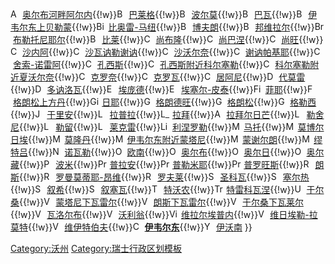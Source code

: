 {{Navbox
| name = 沃州北汝拉区行政区划
| state = {{{state<includeonly>|collapsed</includeonly>}}}
| title =  '''[[瑞士|<span style="color:white;">瑞士</span>]][[沃州|<span style="color:white;">沃州</span>]][[沃州北汝拉区|<span style="color:white;">北汝拉区</span>]][[沃州市镇列表|<span style="color:white;">行政區劃</span>]]'''
| titlestyle = background-color:#d81E05;
| style = text-align:left;

| list1  = [[File:Agiez-coat of arms.svg|15px]]&nbsp;[[阿日耶]]{{!w}}[[File:Arnex-sur-Orbe-coat of arms.svg|15px]]&nbsp;[[奥尔布河畔阿尔内]]{{!w}}[[File:Ballaigues-coat of arms.svg|15px]]&nbsp;[[巴莱格]]{{!w}}[[File:Baulmes-coat of arms.svg|15px]]&nbsp;[[波尔莫]]{{!w}}[[File:Bavois-coat of arms.svg|15px]]&nbsp;[[巴瓦]]{{!w}}[[File:Belmont-sur-Yverdon-coat of arms.svg|15px]]&nbsp;[[伊韦尔东上贝勒蒙]]{{!w}}[[File:Bioley-Magnoux-coat of arms.svg|15px]]&nbsp;[[比奥雷-马纽]]{{!w}}[[File:Bofflens-coat of arms.svg|15px]]&nbsp;[[博夫朗]]{{!w}}[[File:Bonvillars-coat of arms.svg|15px]]&nbsp;[[邦维拉尔]]{{!w}}[[File:Bretonnieres-coat of arms.svg|15px]]&nbsp;[[布勒托尼耶尔]]{{!w}}[[File:Bullet-coat of arms.svg|15px]]&nbsp;[[比莱]]{{!w}}[[File:Chamblon-coat of arms.svg|15px]]&nbsp;[[尚布隆]]{{!w}}[[File:Champagne_(VD)-coat of arms.svg|15px]]&nbsp;[[尚巴涅]]{{!w}}[[File:Champvent-coat of arms.svg|15px]]&nbsp;[[尚旺]]{{!w}}[[File:Chanéaz-coat of arms.svg|15px]]&nbsp;[[沙内阿]]{{!w}}[[File:Chavannes-le-Chêne-coat of arms.svg|15px]]&nbsp;[[沙瓦讷勒谢讷]]{{!w}}[[File:Chavornay-coat of arms.svg|15px]]&nbsp;[[沙沃尔奈]]{{!w}}[[File:Chêne-Pâquier-coat of arms.svg|15px]]&nbsp;[[谢讷帕基耶]]{{!w}}[[File:Cheseaux-Noréaz-coat of arms.svg|15px]]&nbsp;[[舍索-诺雷阿]]{{!w}}[[File:Concise-coat of arms.svg|15px]]&nbsp;[[孔西斯]]{{!w}}[[File:Corcelles-pres-Concise-coat of arms.svg|15px]]&nbsp;[[孔西斯附近科尔塞勒]]{{!w}}[[File:Corcelles-sur-Chavornay-coat of arms.svg|15px]]&nbsp;[[科尔塞勒附近夏沃尔奈]]{{!w}}[[File:Cronay-coat of arms.svg|15px]]&nbsp;[[克罗奈]]{{!w}}[[File:Croy-coat of arms.svg|15px]]&nbsp;[[克罗瓦]]{{!w}}[[File:Cuarny-coat of arms.svg|15px]]&nbsp;[[居阿尼]]{{!w}}[[File:Démoret-coat of arms.svg|15px]]&nbsp;[[代莫雷]]{{!w}}[[File:Donneloye-coat of arms.svg|15px]]&nbsp;[[多讷洛瓦]]{{!w}}[[File:Ependes-coat of arms.svg|15px]]&nbsp;[[埃庞德]]{{!w}}[[File:Essert-Pittet-coat of arms.svg|15px]]&nbsp;[[埃塞尔-皮泰]]{{!w}}[[File:Fiez-coat of arms.svg|15px]]&nbsp;[[菲耶]]{{!w}}[[File:Fontaines-sur-Grandson-coat of arms.svg|15px]]&nbsp;[[格朗松上方丹]]{{!w}}[[File:Giez-coat of arms.svg|15px]]&nbsp;[[日耶]]{{!w}}[[File:Grandevent-coat of arms.svg|15px]]&nbsp;[[格朗德旺]]{{!w}}[[File:Grandson-coat of arms.svg|15px]]&nbsp;[[格朗松]]{{!w}}[[File:Gressy-coat of arms.svg|15px]]&nbsp;[[格勒西]]{{!w}}[[File:Juriens-coat of arms.svg|15px]]&nbsp;[[于里安]]{{!w}}[[File:La Praz-coat of arms.svg|15px]]&nbsp;[[拉普拉 (瑞士)|拉普拉]]{{!w}}[[File:L Abbaye-coat of arms.svg|15px]]&nbsp;[[拉拜]]{{!w}}[[File:Abergeme.jpg|15px]]&nbsp;[[拉拜尔日芒]]{{!w}}[[File:Logo Le Chenit.jpg|15px]]&nbsp;[[勒舍尼]]{{!w}}[[File:Le Lieu.jpg|15px]]&nbsp;[[勒留]]{{!w}}[[File:Les Clees-coat of arms.svg|15px]]&nbsp;[[莱克雷]]{{!w}}[[File:Lignerolle-coat_of_arms.svg|15px]]&nbsp;[[利涅罗勒 (沃州)|利涅罗勒]]{{!w}}[[File:Mathod-coat of arms.svg|15px]]&nbsp;[[马托]]{{!w}}[[File:Mauborget-coat of arms.svg|15px]]&nbsp;[[莫博尔日埃]]{{!w}}[[File:Molondin-coat of arms.svg|15px]]&nbsp;[[莫隆丹]]{{!w}}[[File:Montagny-pres-Yverdon-coat of arms.svg|15px]]&nbsp;[[伊韦尔东附近蒙塔尼]]{{!w}}[[File:Montcherand-coat of arms.svg|15px]]&nbsp;[[蒙谢尔朗]]{{!w}}[[File:Mutrux-coat of arms.svg|15px]]&nbsp;[[缪特吕]]{{!w}}[[File:Novalles-coat of arms.svg|15px]]&nbsp;[[诺瓦勒]]{{!w}}[[File:Onnens-coat of arms.svg|15px]]&nbsp;[[欧南]]{{!w}}[[File:Orbe-coat of arms.svg|15px]]&nbsp;[[奥尔布]]{{!w}}[[File:Orges-coat of arms.svg|15px]]&nbsp;[[奥尔日]]{{!w}}[[File:Orzens-coat of arms.svg|15px]]&nbsp;[[奥尔藏]]{{!w}}[[File:Pomy-coat of arms.svg|15px]]&nbsp;[[波米]]{{!w}}[[File:Prahins-coat of arms.svg|15px]]&nbsp;[[普拉安]]{{!w}}[[File:Premier-coat of arms.svg|15px]]&nbsp;[[普勒米耶]]{{!w}}[[File:Provence.jpg|15px]]&nbsp;[[普罗旺斯 (瑞士)|普罗旺斯]]{{!w}}[[File:Rances-coat of arms.svg|15px]]&nbsp;[[朗斯]]{{!w}}[[File:Romainmotier-Envy-coat of arms.svg|15px]]&nbsp;[[罗曼莫蒂耶-昂维]]{{!w}}[[File:Rovray-coat of arms.svg|15px]]&nbsp;[[罗夫莱]]{{!w}}[[File:Sainte-Croix-coat of arms.svg|15px]]&nbsp;[[圣科瓦]]{{!w}}[[File:Sergey.jpg|15px]]&nbsp;[[塞尔热]]{{!w}}[[File:Suchy-coat of arms.svg|15px]]&nbsp;[[叙希]]{{!w}}[[File:Suscévaz-coat of arms.svg|15px]]&nbsp;[[叙塞瓦]]{{!w}}[[File:Tévenon-coat_of_arms.svg|15px]]&nbsp;[[特沃农]]{{!w}}[[File:Treycovagnes-coat of arms.svg|15px]]&nbsp;[[特雷科瓦涅]]{{!w}}[[File:Ursins-coat of arms.svg|15px]]&nbsp;[[于尔桑]]{{!w}}[[File:Valeyres-sous-Montagny-coat of arms.svg|15px]]&nbsp;[[蒙塔尼下瓦雷尔]]{{!w}}[[File:Valeyres-sous-Rances-coat of arms.svg|15px]]&nbsp;[[朗斯下瓦雷尔]]{{!w}}[[File:Valeyres-sous-Ursins-coat of arms.svg|15px]]&nbsp;[[于尔桑下瓦莱尔]]{{!w}}[[File:Vallorbe-coat of arms.svg|15px]]&nbsp;[[瓦洛尔布]]{{!w}}[[File:Vaulion-coat of arms.svg|15px]]&nbsp;[[沃利翁]]{{!w}}[[File:Villars-Epeney-coat of arms.svg|15px]]&nbsp;[[维拉尔埃普内]]{{!w}}[[File:Vugelles-La Mothe-coat of arms.svg|15px]]&nbsp;[[维日埃勒-拉莫特]]{{!w}}[[File:Vuiteboeuf-coat of arms.svg|15px]]&nbsp;[[维伊特伯夫]]{{!w}}[[File:CHE Yverdon-les-Bains COA.svg|15px]]&nbsp;'''[[伊韦尔东]]'''{{!w}}[[File:Yvonand-coat of arms.svg|15px]]&nbsp;[[伊沃南]]
}}<noinclude>
{{DEFAULTSORT:Jura-Nord vaudois}}
[[Category:沃州]]
[[Category:瑞士行政区划模板]]
</noinclude>
